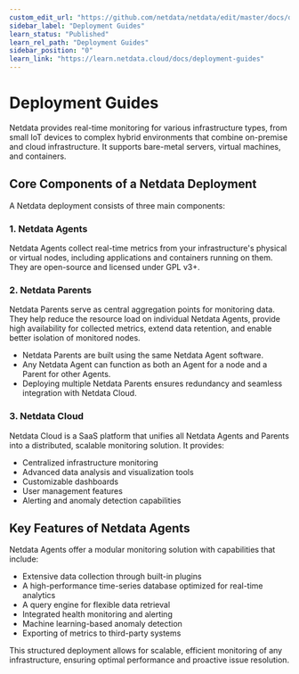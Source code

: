 ```yaml
---
custom_edit_url: "https://github.com/netdata/netdata/edit/master/docs/deployment-guides/README.md"
sidebar_label: "Deployment Guides"
learn_status: "Published"
learn_rel_path: "Deployment Guides"
sidebar_position: "0"
learn_link: "https://learn.netdata.cloud/docs/deployment-guides"
---
```


# Deployment Guides

Netdata provides real-time monitoring for various infrastructure types, from small IoT devices to complex hybrid environments that combine on-premise and cloud infrastructure. It supports bare-metal servers, virtual machines, and containers.

## Core Components of a Netdata Deployment

A Netdata deployment consists of three main components:

### 1. Netdata Agents

Netdata Agents collect real-time metrics from your infrastructure's physical or virtual nodes, including applications and containers running on them. They are open-source and licensed under GPL v3+.

### 2. Netdata Parents

Netdata Parents serve as central aggregation points for monitoring data. They help reduce the resource load on individual Netdata Agents, provide high availability for collected metrics, extend data retention, and enable better isolation of monitored nodes.

- Netdata Parents are built using the same Netdata Agent software.
- Any Netdata Agent can function as both an Agent for a node and a Parent for other Agents.
- Deploying multiple Netdata Parents ensures redundancy and seamless integration with Netdata Cloud.

### 3. Netdata Cloud

Netdata Cloud is a SaaS platform that unifies all Netdata Agents and Parents into a distributed, scalable monitoring solution. It provides:

- Centralized infrastructure monitoring
- Advanced data analysis and visualization tools
- Customizable dashboards
- User management features
- Alerting and anomaly detection capabilities

## Key Features of Netdata Agents

Netdata Agents offer a modular monitoring solution with capabilities that include:

- Extensive data collection through built-in plugins
- A high-performance time-series database optimized for real-time analytics
- A query engine for flexible data retrieval
- Integrated health monitoring and alerting
- Machine learning-based anomaly detection
- Exporting of metrics to third-party systems

This structured deployment allows for scalable, efficient monitoring of any infrastructure, ensuring optimal performance and proactive issue resolution.
